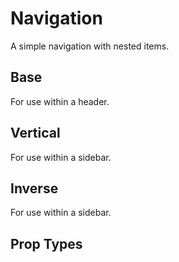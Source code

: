 
<Meta title='Components|Navigation' component={Navigation} />

# Navigation

A simple navigation with nested items.

## Base
For use within a header.

<Preview>
  <Story name='Base'>
    <MemoryRouter>
      <Navigation links={[
        {
          href: '/',
          text: 'Home'
        },
        {
          href: '/about',
          text: 'About'
        },
        {
          text: 'Mammals',
          children: [
            {
              href: '/mammals/cats',
              text: 'Cats'
            },
            {
              text: 'Dogs',
              children: [
                {
                  href: '/mammals/dogs/labrador',
                  text: 'Labrador'
                },
                {
                  href: '/mammals/dogs/terrier',
                  text: 'Terrier'
                }
              ]
            },
            {
              text: 'Horses',
              children: [
                {
                  href: '/mammals/horses/thoroughbred',
                  text: 'Thoroughbred'
                },
                {
                  href: '/mammals/horses/arabian',
                  text: 'Arabian'
                },
              ]
            },
          ]
        },
        {
          text: 'Reptiles',
          children: [
            {
              href: '/reptiles/iguana',
              text: 'Iguana'
            },
            {
              href: '/reptiles/gecko',
              text: 'Gecko'
            }
          ]
        },
      ]} />
    </MemoryRouter>
  </Story>
</Preview>

## Vertical
For use within a sidebar.

<Preview>
  <Story name='Vertical'>
    <MemoryRouter>
      <Navigation type={'Vertical'} links={[
        {
          href: '/',
          text: 'Home'
        },
        {
          href: '/about',
          text: 'About'
        },
        {
          text: 'Mammals',
          children: [
            {
              href: '/mammals/cats',
              text: 'Cats'
            },
            {
              text: 'Dogs',
              children: [
                {
                  href: '/mammals/dogs/labrador',
                  text: 'Labrador'
                },
                {
                  href: '/mammals/dogs/terrier',
                  text: 'Terrier'
                },
              ]
            },
            {
              text: 'Horses',
              children: [
                {
                  href: '/mammals/horses/thoroughbred',
                  text: 'Thoroughbred'
                },
                {
                  href: '/mammals/horses/arabian',
                  text: 'Arabian'
                },
              ]
            },
          ]
        },
        {
          text: 'Reptiles',
          children: [
            {
              href: '/reptiles/iguana',
              text: 'Iguana'
            },
            {
              href: '/reptiles/gecko',
              text: 'Gecko'
            }
          ]
        },
      ]} />
    </MemoryRouter>
  </Story>
</Preview>

## Inverse
For use within a sidebar.

<Preview>
  <Story name='Inverse'>
    <MemoryRouter>
      <Navigation type={'Vertical'} inverse links={[
        {
          href: '/',
          text: 'Home'
        },
        {
          href: '/about',
          text: 'About'
        },
        {
          text: 'Mammals',
          children: [
            {
              href: '/mammals/cats',
              text: 'Cats'
            },
            {
              text: 'Dogs',
              children: [
                {
                  href: '/mammals/dogs/labrador',
                  text: 'Labrador'
                },
                {
                  href: '/mammals/dogs/terrier',
                  text: 'Terrier'
                },
              ]
            },
            {
              text: 'Horses',
              children: [
                {
                  href: '/mammals/horses/thoroughbred',
                  text: 'Thoroughbred'
                },
                {
                  href: '/mammals/horses/arabian',
                  text: 'Arabian'
                },
              ]
            },
          ]
        },
        {
          text: 'Reptiles',
          children: [
            {
              href: '/reptiles/iguana',
              text: 'Iguana'
            },
            {
              href: '/reptiles/gecko',
              text: 'Gecko'
            }
          ]
        },
      ]} />
    </MemoryRouter>
  </Story>
</Preview>

## Prop Types

<Props of={Navigation} />